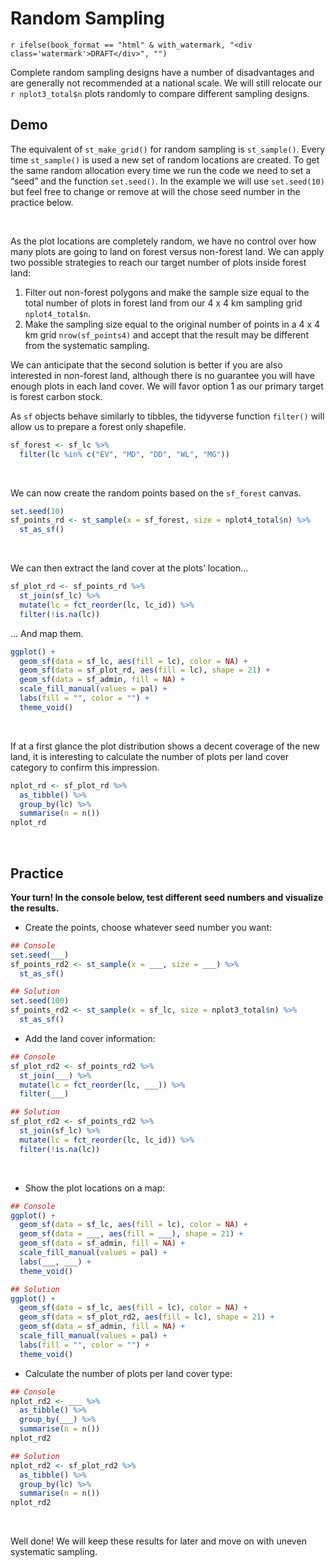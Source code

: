 
\newpage

# Random Sampling {#ran}

`r ifelse(book_format == "html" & with_watermark, "<div class='watermark'>DRAFT</div>", "")`

Complete random sampling designs have a number of disadvantages and are generally not recommended at a national scale. We will still relocate our ```r nplot3_total$n``` plots randomly to compare different sampling designs. 


## Demo {-}

The equivalent of `st_make_grid()` for random sampling is `st_sample()`. Every time `st_sample()` is used a new set of random locations are created. To get the same random allocation every time we run the code we need to set a "seed" and the function `set.seed()`. In the example we will use `set.seed(10)` but feel free to change or remove at will the chose seed number in the practice below.

\  

::::::{.infobox data-latex=""}

As the plot locations are completely random, we have no control over how many plots are going to land on forest versus non-forest land. We can apply two possible strategies to reach our target number of plots inside forest land:

1. Filter out non-forest polygons and make the sample size equal to the total number of plots in forest land from our 4 x 4 km sampling grid `nplot4_total$n`.
1. Make the sampling size equal to the original number of points in a 4 x 4 km grid `nrow(sf_points4)` and accept that the result may be different from the systematic sampling. 

We can anticipate that the second solution is better if you are also interested in non-forest land, although there is no guarantee you will have enough plots in each land cover. We will favor option 1 as our primary target is forest carbon stock.

As `sf` objects behave similarly to tibbles, the tidyverse function `filter()` will allow us to prepare a forest only shapefile.

```r

sf_forest <- sf_lc %>%
  filter(lc %in% c("EV", "MD", "DD", "WL", "MG"))

```

::::::

\  

We can now create the random points based on the `sf_forest` canvas.

```r

set.seed(10)
sf_points_rd <- st_sample(x = sf_forest, size = nplot4_total$n) %>%
  st_as_sf()

```

\  

We can then extract the land cover at the plots' location...

```r

sf_plot_rd <- sf_points_rd %>%
  st_join(sf_lc) %>%
  mutate(lc = fct_reorder(lc, lc_id)) %>%
  filter(!is.na(lc))

```

... And map them.

```r

ggplot() +
  geom_sf(data = sf_lc, aes(fill = lc), color = NA) +
  geom_sf(data = sf_plot_rd, aes(fill = lc), shape = 21) +
  geom_sf(data = sf_admin, fill = NA) +
  scale_fill_manual(values = pal) +
  labs(fill = "", color = "") +
  theme_void()

```

\  

If at a first glance the plot distribution shows a decent coverage of the new land, it is interesting to calculate the number of plots per land cover category to confirm this impression.

```r

nplot_rd <- sf_plot_rd %>%
  as_tibble() %>%
  group_by(lc) %>%
  summarise(n = n())
nplot_rd

```

\  

## Practice {-}

**Your turn! In the console below, test different seed numbers and visualize the results.**

- Create the points, choose whatever seed number you want:

```r

## Console
set.seed(___)
sf_points_rd2 <- st_sample(x = ___, size = ___) %>%
  st_as_sf()

```

```r

## Solution
set.seed(100)
sf_points_rd2 <- st_sample(x = sf_lc, size = nplot3_total$n) %>%
  st_as_sf()

```

- Add the land cover information:

```r

## Console
sf_plot_rd2 <- sf_points_rd2 %>%
  st_join(___) %>%
  mutate(lc = fct_reorder(lc, ___)) %>%
  filter(___)

```

```r

## Solution
sf_plot_rd2 <- sf_points_rd2 %>%
  st_join(sf_lc) %>%
  mutate(lc = fct_reorder(lc, lc_id)) %>%
  filter(!is.na(lc))

```

\  

- Show the plot locations on a map:

```r

## Console
ggplot() +
  geom_sf(data = sf_lc, aes(fill = lc), color = NA) +
  geom_sf(data = ___, aes(fill = ___), shape = 21) +
  geom_sf(data = sf_admin, fill = NA) +
  scale_fill_manual(values = pal) +
  labs(___, ___) +
  theme_void()

```

```r

## Solution
ggplot() +
  geom_sf(data = sf_lc, aes(fill = lc), color = NA) +
  geom_sf(data = sf_plot_rd2, aes(fill = lc), shape = 21) +
  geom_sf(data = sf_admin, fill = NA) +
  scale_fill_manual(values = pal) +
  labs(fill = "", color = "") +
  theme_void()

```

- Calculate the number of plots per land cover type:

```r

## Console
nplot_rd2 <- ___ %>%
  as_tibble() %>%
  group_by(___) %>%
  summarise(n = n())
nplot_rd2

```

```r

## Solution
nplot_rd2 <- sf_plot_rd2 %>%
  as_tibble() %>%
  group_by(lc) %>%
  summarise(n = n())
nplot_rd2

```

\  

Well done! We will keep these results for later and move on with uneven systematic sampling.

\  


